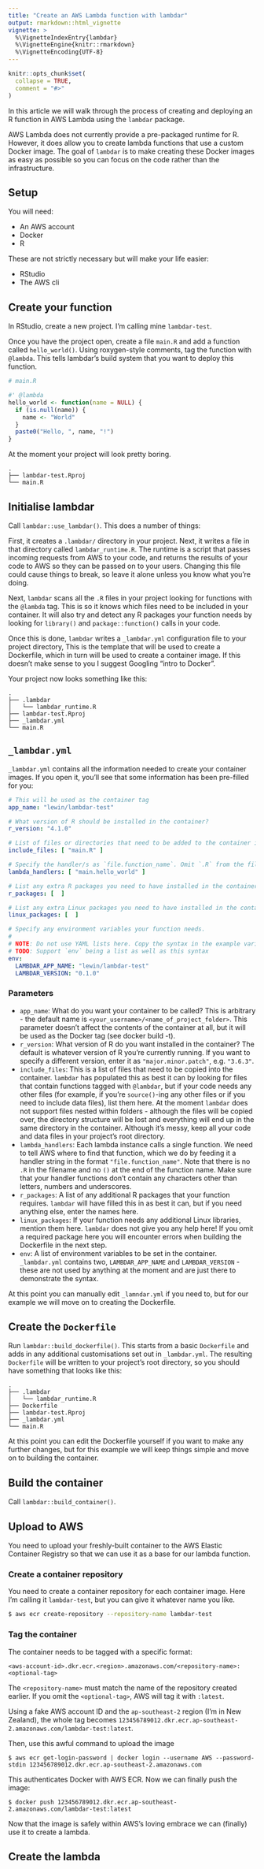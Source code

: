 ```yaml
---
title: "Create an AWS Lambda function with lambdar"
output: rmarkdown::html_vignette
vignette: >
  %\VignetteIndexEntry{lambdar}
  %\VignetteEngine{knitr::rmarkdown}
  %\VignetteEncoding{UTF-8}
---
```


```r
knitr::opts_chunk$set(
  collapse = TRUE,
  comment = "#>"
)
```

In this article we will walk through the process of creating and deploying an R function in AWS
Lambda using the `lambdar` package.

AWS Lambda does not currently provide a pre-packaged runtime for R. However, it does allow you to
create lambda functions that use a custom Docker image. The goal of `lambdar` is to make creating
these Docker images as easy as possible so you can focus on the code rather than the infrastructure.


## Setup

You will need:

* An AWS account
* Docker
* R

These are not strictly necessary but will make your life easier:

* RStudio
* The AWS cli


## Create your function

In RStudio, create a new project. I'm calling mine `lambdar-test`.

Once you have the project open, create a file `main.R` and add a function called `hello_world()`.
Using roxygen-style comments, tag the function with `@lambda`. This tells lambdar's build system
that you want to deploy this function.

``` r
# main.R

#' @lambda
hello_world <- function(name = NULL) {
  if (is.null(name)) {
    name <- "World"
  }
  paste0("Hello, ", name, "!")
}
```

At the moment your project will look pretty boring.

```
.
├── lambdar-test.Rproj
└── main.R
```

## Initialise lambdar

Call `lambdar::use_lambdar()`. This does a number of things:

First, it creates a `.lambdar/` directory in your project. Next, it writes a file in that directory
called `lambdar_runtime.R`. The runtime is a script that passes incoming requests from AWS to your 
code, and returns the results of your code to AWS so they can be passed on to your users. Changing
this file could cause things to break, so leave it alone unless you know what you're doing.

Next, `lambdar` scans all the `.R` files in your project looking for functions with the `@lambda`
tag. This is so it knows which files need to be included in your container. It will also try and 
detect any R packages your function needs by looking for `library()` and `package::function()` calls
in your code.

Once this is done, `lambdar` writes a `_lambdar.yml` configuration file to your project directory,
This is the template that will be used to create a Dockerfile, which in turn will be used to create
a container image. If this doesn't make sense to you I suggest Googling "intro to Docker".

Your project now looks something like this:

```
.
├── .lambdar
│   └── lambdar_runtime.R
├── lambdar-test.Rproj
├── _lambdar.yml
└── main.R
```


## `_lambdar.yml`

`_lambdar.yml` contains all the information needed to create your container images. If you open it,
you'll see that some information has been pre-filled for you:

``` yaml
# This will be used as the container tag
app_name: "lewin/lambdar-test"

# What version of R should be installed in the container?
r_version: "4.1.0"

# List of files or directories that need to be added to the container image
include_files: [ "main.R" ]

# Specify the handler/s as `file.function_name`. Omit `.R` from the file name.
lambda_handlers: [ "main.hello_world" ]

# List any extra R packages you need to have installed in the container
r_packages: [  ]

# List any extra Linux packages you need to have installed in the container
linux_packages: [  ]

# Specify any environment variables your function needs.
#
# NOTE: Do not use YAML lists here. Copy the syntax in the example variables below.
# TODO: Support `env` being a list as well as this syntax
env:
  LAMBDAR_APP_NAME: "lewin/lambdar-test"
  LAMBDAR_VERSION: "0.1.0"

```

### Parameters

* `app_name`: What do you want your container to be called? This is arbitrary - the default name is
  `<your_username>/<name_of_project_folder>`. This parameter doesn't affect the contents of the 
  container at all, but it will be used as the Docker tag (see docker build -t).
* `r_version`: What version of R do you want installed in the container? The default is whatever
  version of R you're currently running. If you want to specify a different version, enter it as
  `"major.minor.patch"`, e.g. `"3.6.3"`.
* `include_files`: This is a list of files that need to be copied into the container. `lambdar` has
  populated this as best it can by looking for files that contain functions tagged with `@lambdar`,
  but if your code needs any other files (for example, if you're `source()`-ing any other files or
  if you need to include data files), list them here. At the moment `lambdar` does not support 
  files nested within folders - although the files will be copied over, the directory structure will
  be lost and everything will end up in the same directory in the container. Although it's messy,
  keep all your code and data files in your project's root directory.
* `lambda_handlers`: Each lambda instance calls a single function. We need to tell AWS where to find
  that function, which we do by feeding it a handler string in the format `"file.function_name"`.
  Note that there is no `.R` in the filename and no `()` at the end of the function name. Make sure
  that your handler functions don't contain any characters other than letters, numbers and
  underscores.
* `r_packages`: A list of any additional R packages that your function requires. `lambdar` will have
  filled this in as best it can, but if you need anything else, enter the names here.
* `linux_packages`: If your function needs any additional Linux libraries, mention them here.
  `lambdar` does not give you any help here! If you omit a required package here you will encounter
  errors when building the Dockerfile in the next step.
* `env`: A list of environment variables to be set in the container. `_lambdar.yml` contains two,
  `LAMBDAR_APP_NAME` and `LAMBDAR_VERSION` - these are not used by anything at the moment and are
  just there to demonstrate the syntax.


At this point you can manually edit `_lamndar.yml` if you need to, but for our example we will move
on to creating the Dockerfile.

## Create the `Dockerfile`

Run `lambdar::build_dockerfile()`. This starts from a basic `Dockerfile` and adds in any additional
customisations set out in `_lambdar.yml`. The resulting `Dockerfile` will be written to your
project's root directory, so you should have something that looks like this:


```
.
├── .lambdar
│   └── lambdar_runtime.R
├── Dockerfile
├── lambdar-test.Rproj
├── _lambdar.yml
└── main.R
```

At this point you can edit the Dockerfile yourself if you want to make any further changes, but for
this example we will keep things simple and move on to building the container.


## Build the container

Call `lambdar::build_container()`. 


## Upload to AWS

You need to upload your freshly-built container to the AWS Elastic Container Registry so that we can
use it as a base for our lambda function.

### Create a container repository

You need to create a container repository for each container image. Here I'm calling it 
`lambdar-test`, but you can give it whatever name you like.

``` bash
$ aws ecr create-repository --repository-name lambdar-test
```

### Tag the container

The container needs to be tagged with a specific format:

```
<aws-account-id>.dkr.ecr.<region>.amazonaws.com/<repository-name>:<optional-tag>
```

The `<repository-name>` must match the name of the repository created earlier. If you omit the
`<optional-tag>`, AWS will tag it with `:latest`.

Using a fake AWS account ID and the `ap-southeast-2` region (I'm in New Zealand), the whole tag 
becomes `123456789012.dkr.ecr.ap-southeast-2.amazonaws.com/lambdar-test:latest`.

Then, use this awful command to upload the image

```
$ aws ecr get-login-password | docker login --username AWS --password-stdin 123456789012.dkr.ecr.ap-southeast-2.amazonaws.com
```

This authenticates Docker with AWS ECR. Now we can finally push the image:

```
$ docker push 123456789012.dkr.ecr.ap-southeast-2.amazonaws.com/lambdar-test:latest
```

Now that the image is safely within AWS's loving embrace we can (finally) use it to create a lambda.


## Create the lambda

